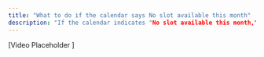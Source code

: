 ---
title: "What to do if the calendar says No slot available this month"
description: "If the calendar indicates "No slot available this month," follow these steps to address the issue."
---


[Video Placeholder ]